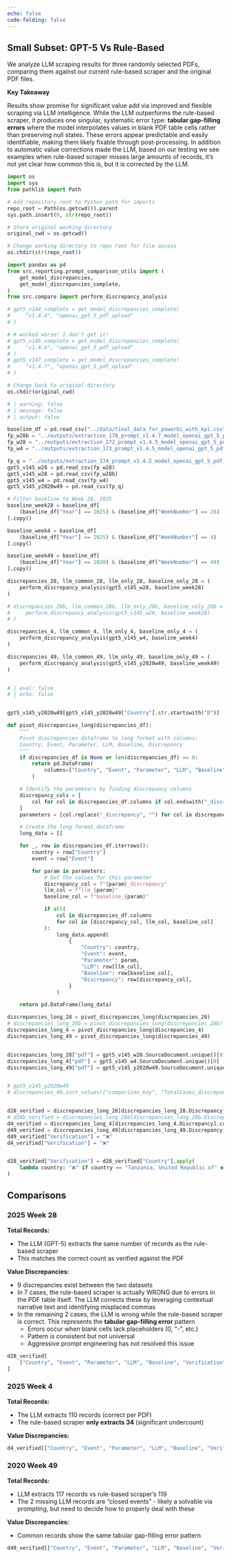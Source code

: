 ```yaml
---
echo: false
code-folding: false
---
```


## Small Subset: GPT-5 Vs Rule-Based

We analyze LLM scraping results for three randomly selected PDFs, comparing them against our current rule-based scraper and the original PDF files.

**Key Takeaway**

Results show promise for significant value add via improved and flexible scraping via LLM intelligence. While the LLM outperforms the rule-based scraper, it produces one singular, systematic error type: **tabular gap-filling errors** where the model interpolates values in blank PDF table cells rather than preserving null states. These errors appear predictable and easily identifiable, making them likely fixable through post-processing. In addition to automatic value corrections made the LLM, based on our testing we see examples when rule-based scraper misses large amounts of records, it's not yet clear how common this is, but it is corrected by the LLM.



```python
import os
import sys
from pathlib import Path

# Add repository root to Python path for imports
repo_root = Path(os.getcwd()).parent
sys.path.insert(0, str(repo_root))

# Store original working directory
original_cwd = os.getcwd()

# Change working directory to repo root for file access
os.chdir(str(repo_root))

import pandas as pd
from src.reporting.prompt_comparison_utils import (
    get_model_discrepancies,
    get_model_discrepancies_complete,
)
from src.compare import perform_discrepancy_analysis

# gpt5_v144_complete = get_model_discrepancies_complete(
#     "v1.4.4", "openai_gpt_5_pdf_upload"
# )

# # worked worse! I don't get it!
# gpt5_v146_complete = get_model_discrepancies_complete(
#     "v1.4.6", "openai_gpt_5_pdf_upload"
# )
# gpt5_v147_complete = get_model_discrepancies_complete(
#     "v1.4.7", "openai_gpt_5_pdf_upload"
# )

# Change back to original directory
os.chdir(original_cwd)
```


```python
# | warning: false
# | message: false
# | output: false

baseline_df = pd.read_csv("../data/final_data_for_powerbi_with_kpi.csv")
fp_w28b = "../outputs/extraction_178_prompt_v1.4.7_model_openai_gpt_5_pdf_upload.csv"  # week 28
fp_w28 = "../outputs/extraction_172_prompt_v1.4.5_model_openai_gpt_5_pdf_upload.csv"  # week 28
fp_w4 = "../outputs/extraction_173_prompt_v1.4.5_model_openai_gpt_5_pdf_upload.csv"  # week 4

fp_q = "../outputs/extraction_174_prompt_v1.4.5_model_openai_gpt_5_pdf_upload.csv"  # week 4
gpt5_v145_w28 = pd.read_csv(fp_w28)
gpt5_v145_w28 = pd.read_csv(fp_w28b)
gpt5_v145_w4 = pd.read_csv(fp_w4)
gpt5_v145_y2020w49 = pd.read_csv(fp_q)

# Filter baseline to Week 28, 2025
baseline_week28 = baseline_df[
    (baseline_df["Year"] == 2025) & (baseline_df["WeekNumber"] == 28)
].copy()

baseline_week4 = baseline_df[
    (baseline_df["Year"] == 2025) & (baseline_df["WeekNumber"] == 4)
].copy()

baseline_week49 = baseline_df[
    (baseline_df["Year"] == 2020) & (baseline_df["WeekNumber"] == 49)
].copy()

discrepancies_28, llm_common_28, llm_only_28, baseline_only_28 = (
    perform_discrepancy_analysis(gpt5_v145_w28, baseline_week28)
)

# discrepancies_28b, llm_common_28b, llm_only_28b, baseline_only_28b = (
#     perform_discrepancy_analysis(gpt5_v145_w28, baseline_week28)
# )

discrepancies_4, llm_common_4, llm_only_4, baseline_only_4 = (
    perform_discrepancy_analysis(gpt5_v145_w4, baseline_week4)
)

discrepancies_49, llm_common_49, llm_only_49, baseline_only_49 = (
    perform_discrepancy_analysis(gpt5_v145_y2020w49, baseline_week49)
)



```


```python
# | eval: false
# | echo: false


gpt5_v145_y2020w49[gpt5_v145_y2020w49["Country"].str.startswith("D")]
```

```python

def pivot_discrepancies_long(discrepancies_df):
    """
    Pivot discrepancies dataframe to long format with columns:
    Country, Event, Parameter, LLM, Baseline, Discrepancy
    """
    if discrepancies_df is None or len(discrepancies_df) == 0:
        return pd.DataFrame(
            columns=["Country", "Event", "Parameter", "LLM", "Baseline", "Discrepancy"]
        )

    # Identify the parameters by finding discrepancy columns
    discrepancy_cols = [
        col for col in discrepancies_df.columns if col.endswith("_discrepancy")
    ]
    parameters = [col.replace("_discrepancy", "") for col in discrepancy_cols]

    # Create the long format dataframe
    long_data = []

    for _, row in discrepancies_df.iterrows():
        country = row["Country"]
        event = row["Event"]

        for param in parameters:
            # Get the values for this parameter
            discrepancy_col = f"{param}_discrepancy"
            llm_col = f"llm_{param}"
            baseline_col = f"baseline_{param}"

            if all(
                col in discrepancies_df.columns
                for col in [discrepancy_col, llm_col, baseline_col]
            ):
                long_data.append(
                    {
                        "Country": country,
                        "Event": event,
                        "Parameter": param,
                        "LLM": row[llm_col],
                        "Baseline": row[baseline_col],
                        "Discrepancy": row[discrepancy_col],
                    }
                )

    return pd.DataFrame(long_data)
```


```python
discrepancies_long_28 = pivot_discrepancies_long(discrepancies_28)
# discrepancies_long_28b = pivot_discrepancies_long(discrepancies_28b)
discrepancies_long_4 = pivot_discrepancies_long(discrepancies_4)
discrepancies_long_49 = pivot_discrepancies_long(discrepancies_49)


discrepancies_long_28["pdf"] = gpt5_v145_w28.SourceDocument.unique()[0]
discrepancies_long_4["pdf"] = gpt5_v145_w4.SourceDocument.unique()[0]
discrepancies_long_49["pdf"] = gpt5_v145_y2020w49.SourceDocument.unique()[0]


# gpt5_v145_y2020w49
# discrepancies_49.sort_values(["comparison_key", "TotalCases_discrepancy"])


d28_verified = discrepancies_long_28[discrepancies_long_28.Discrepancy].copy()
# d28b_verified = discrepancies_long_28b[discrepancies_long_28b.Discrepancy].copy()
d4_verified = discrepancies_long_4[discrepancies_long_4.Discrepancy].copy()
d49_verified = discrepancies_long_49[discrepancies_long_49.Discrepancy].copy()
d49_verified["Verification"] = "❌"
d4_verified["Verification"] = "❌"


d28_verified["Verification"] = d28_verified["Country"].apply(
    lambda country: "❌" if country == "Tanzania, United Republic of" else "✅"
)


```

## Comparisons

### 2025 Week 28

**Total Records:**

- The LLM (GPT-5) extracts the same number of records as the rule-based scraper
- This matches the correct count as verified against the PDF

**Value Discrepancies:**

- 9 discrepancies exist between the two datasets
- In 7 cases, the rule-based scraper is actually WRONG due to errors in the PDF table itself. The LLM corrects these by leveraging contextual narrative text and identifying misplaced commas
- In the remaining 2 cases, the LLM is wrong while the rule-based scraper is correct. This represents the **tabular gap-filling error** pattern
    + Errors occur when blank cells lack placeholders (0, "-", etc.)
    + Pattern is consistent but not universal
    + Aggressive prompt engineering has not resolved this issue

```python
d28_verified[
    ["Country", "Event", "Parameter", "LLM", "Baseline", "Verification", "pdf"]
]

```


### 2025 Week 4

**Total Records:**

- The LLM extracts 110 records (correct per PDF)
- The rule-based scraper **only extracts 34** (significant undercount)

**Value Discrepancies:**


```python
d4_verified[["Country", "Event", "Parameter", "LLM", "Baseline", "Verification", "pdf"]]
```

### 2020 Week 49

**Total Records:**

- LLM extracts 117 records vs rule-based scraper's 119
- The 2 missing LLM records are "closed events" - likely a solvable via prompting, but need to decide how to properly deal with these

**Value Discrepancies:**

- Common records show the same tabular gap-filling error pattern

```python
d49_verified[["Country", "Event", "Parameter", "LLM", "Baseline", "Verification", "pdf"]]
```
